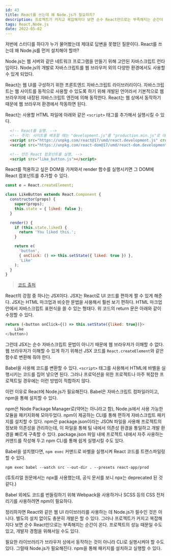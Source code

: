 ```yaml
---
id: 43
title: React를 쓰는데 왜 Node.js가 필요하지?
description: 프로젝트가 커지고 복잡해지다 보면 순수 React만으로는 부족해지는 순간이 온다.
tags: React,Node.js
date: 2022-05-02
---
```



저번에 스터디를 하다가 누가 물어봤는데 제대로 답변을 못했던 질문이다. React를 쓰는데 왜 Node.js를 먼저 설치해야 할까?

Node.js는 웹 서버와 같은 네트워크 프로그램을 만들기 위해 고안된 자바스크립트 런타임이다. Node.js의 개발로 자바스크립트를 웹 브라우저 외의 다양한 환경에서도 사용할 수 있게 되었다.

React는 웹 UI를 구성하기 위한 프론트엔드 자바스크립트 라이브러리이다. 자바스크립트는 웹 사이트를 동적으로 사용할 수 있도록 하기 위해 개발된 언어라서 기본적으로 웹 브라우저에 내장된 자바스크립트 엔진에 의해 동작한다. React는 웹 상에서 동작하기 때문에 웹 브라우저 환경에서 작동하면 된다.

React는 사용할 HTML 파일에 아래와 같은 `<script>` 태그를 추가해서 실행시킬 수 있다.
```html
  <!-- React를 실행. -->
  <!-- 주의: 사이트를 배포할 때는 "development.js"를 "production.min.js"로 대체하세요. -->
  <script src="https://unpkg.com/react@17/umd/react.development.js" crossorigin></script>
  <script src="https://unpkg.com/react-dom@17/umd/react-dom.development.js" crossorigin></script>

  <!-- 만든 React 컴포넌트를 실행. -->
  <script src="like_button.js"></script>
```
React를 적용하고 싶은 DOM을 가져와서 render 함수를 실행시키면 그 DOM에 React 컴포넌트를 추가할 수 있다.

```js
const e = React.createElement;

class LikeButton extends React.Component {
  constructor(props) {
    super(props);
    this.state = { liked: false };
  }

  render() {
    if (this.state.liked) {
      return 'You liked this.';
    }

    return e(
      'button',
      { onClick: () => this.setState({ liked: true }) },
      'Like'
    );
  }
}
```
> [코드 출처](https://ko.reactjs.org/docs/add-react-to-a-website.html)

React의 강점 중 하나는 JSX이다. JSX는 React로 UI 코드를 편하게 짤 수 있게 해준다. JSX는 HTML 마크업과 비슷한 문법을 사용해서 훨씬 보기 편하다. HTML 마크업 안에서 자바스크립트 표현식을 쓸 수 있는 형태다. 위 코드의 return 문은 아래와 같이 수정할 수 있다.

```js
return (<button onClick={() => this.setState({liked: true})}>
	Like
</button>)
```

그런데 JSX는 순수 자바스크립트 문법이 아니기 때문에 웹 브라우저가 이해할 수 없다. 웹 브라우저가 이해할 수 있게 하기 위해선 JSX 코드를 `React.createElement`와 같은 함수로 변환해 줘야 한다.

Babel을 사용해 코드를 변환할 수 있다. `<script>` 태그를 사용해서 HTML에 바벨을 실행시키는 코드를 집어 넣으면 된다. 그러나 프로덕션을 위한 프로젝트나 아주 복잡한 프로젝트일 경우에는 이런 방법이 적합하지 않다.

이런 이유로 React에 Node.js가 필요해진다. Babel은 자바스크립트 컴파일러이고, npm을 통해 설치할 수 있다.

npm은 Node Package Manager로(약어는 아니라고 함), Node.js에서 사용 가능한 모듈을 패키지화해 모아두었다. npm이 제공하는 CLI를 통해 편하게 자바스크립트 패키지를 설치할 수 있다. npm은 package.json이라는 JSON 파일을 사용해 프로젝트의 정보와 의존성을 관리하는데, 이 파일을 통해 팀 내에서 의존성 환경을 통일하고 개발 환경을 빠르게 구축할 수 있다. package.json 파일 내에 프로젝트 내에서 자주 사용하는 커맨드를 작성해 두고 npm CLI를 통해 쉽게 실행시킬 수도 있다.

Babel을 설치했다면, `npm exec` 커맨드로 바벨을 실행시켜 React 코드를 트랜스파일링할 수 있다.

```shell
npm exec babel --watch src --out-dir . --presets react-app/prod
```

(튜토리얼 원문에서는 npx를 사용했는데, 공식 문서를 보니 npx는 deprecated 된 것 같다.)

Babel 외에도 코드를 번들링하기 위해 Webpack을 사용하거나 SCSS 등의 CSS 전처리기를 사용하려면 npm이 필요하다.


정리하자면 React와 같은 웹 UI 라이브러리를 사용하는 데 Node.js가 필수인 것은 아니다. 별도의 설치 없이도 충분히 개발은 할 수 있다. 그러나 프로젝트가 커지고 복잡해지다 보면 순수 React만으로는 부족해지는 순간이 온다. 프로젝트의 성능 때문일 수도 있고, 개발자 경험을 위해서일 수도 있다.

필요한 라이브러리가 브라우저 상에서 동작하는 것이 아니라 CLI로 실행시켜야 할 수도 있다. 그럴때 Node.js가 필요해진다. npm을 통해 패키지를 설치하고 실행할 수 있다.



